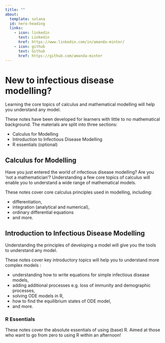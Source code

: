 ```yaml
---
title: ""
about:
  template: solana
  id: hero-heading
  links:
    - icon: linkedin
      text: Linkedin
      href: https://www.linkedin.com/in/amanda-minter/
    - icon: github
      text: Github
      href: https://github.com/amanda-minter
---
```


# New to infectious disease modelling? 

Learning the core topics of calculus and mathematical modelling will help you understand any model. 

These notes have been developed for learners with little to no mathematical background. The materials are split into three sections:

+ Calculus for Modelling
+ Introduction to Infectious Disease Modelling
+ R essentials (optional)


## Calculus for Modelling

Have you just entered the world of infectious disease modelling? Are you ‘not a mathematician’? Understanding a few core topics of calculus will enable you to understand a wide range of mathematical models.

These notes cover core calculus principles used in modelling, including:

+ differentiation, 
+ integration (analytical and numerical),
+ ordinary differential equations
+ and more.

## Introduction to Infectious Disease Modelling

Understanding the principles of developing a model will give you the tools to understand any model. 

These notes cover key introductory topics will help you to understand more complex models : 

+ understanding how to write equations for simple infectious disease models,
+ adding additional processes e.g. loss of immunity and demographic processes,
+ solving ODE models in R,
+ how to find the equilibrium states of ODE model,
+ and more.

### R Essentials

These notes cover the absolute essentials of using (base) R. Aimed at those who want to go from zero to using R within an afternoon!

:::{#hero-heading}



:::
